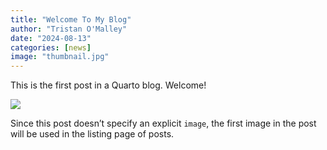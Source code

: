```yaml
---
title: "Welcome To My Blog"
author: "Tristan O'Malley"
date: "2024-08-13"
categories: [news]
image: "thumbnail.jpg"
---
```


This is the first post in a Quarto blog. Welcome!

![](thumbnail.jpg)

Since this post doesn't specify an explicit `image`, the first image in the post will be used in the listing page of posts.

